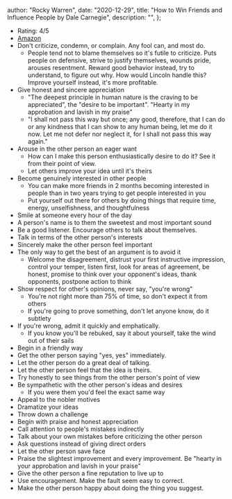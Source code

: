 
  author: "Rocky Warren",
  date: "2020-12-29",
  title: "How to Win Friends and Influence People by Dale Carnegie",
  description: "",
};


- Rating: 4/5
- [Amazon](https://www.amazon.com/gp/product/0671027034)
- Don't criticize, condemn, or complain. Any fool can, and most do.
  - People tend not to blame themselves so it's futile to criticize. Puts people on defensive, strive to justify themselves, wounds pride, arouses resentment. Reward good behavior instead, try to understand, to figure out why. How would Lincoln handle this? Improve yourself instead, it's more profitable.
- Give honest and sincere appreciation
  - "The deepest principle in human nature is the craving to be appreciated", the "desire to be important". "Hearty in my approbation and lavish in my praise"
  - "I shall not pass this way but once; any good, therefore, that I can do or any kindness that I can show to any human being, let me do it now. Let me not defer nor neglect it, for I shall not pass this way again."
- Arouse in the other person an eager want
  - How can I make this person enthusiastically desire to do it? See it from their point of view.
  - Let others improve your idea until it's theirs
- Become genuinely interested in other people
  - You can make more friends in 2 months becoming interested in people than in two years trying to get people interested in you
  - Put yourself out there for others by doing things that require time, energy, unselfishness, and thoughtfulness
- Smile at someone every hour of the day
- A person's name is to them the sweetest and most important sound
- Be a good listener. Encourage others to talk about themselves.
- Talk in terms of the other person's interests
- Sincerely make the other person feel important
- The only way to get the best of an argument is to avoid it
  - Welcome the disagreement, distrust your first instructive impression, control your temper, listen first, look for areas of agreement, be honest, promise to think over your opponent's ideas, thank opponents, postpone action to think
- Show respect for other's opinions, never say, "you're wrong"
  - You're not right more than 75% of time, so don't expect it from others
  - If you're going to prove something, don't let anyone know, do it subtlety
- If you're wrong, admit it quickly and emphatically.
  - If you know you'll be rebuked, say it about yourself, take the wind out of their sails
- Begin in a friendly way
- Get the other person saying "yes, yes" immediately.
- Let the other person do a great deal of talking.
- Let the other person feel that the idea is theirs.
- Try honestly to see things from the other person's point of view
- Be sympathetic with the other person's ideas and desires
  - If you were them you'd feel the exact same way
- Appeal to the nobler motives
- Dramatize your ideas
- Throw down a challenge
- Begin with praise and honest appreciation
- Call attention to people's mistakes indirectly
- Talk about your own mistakes before criticizing the other person
- Ask questions instead of giving direct orders
- Let the other person save face
- Praise the slightest improvement and every improvement. Be "hearty in your approbation and lavish in your praise"
- Give the other person a fine reputation to live up to
- Use encouragement. Make the fault seem easy to correct.
- Make the other person happy about doing the thing you suggest.
